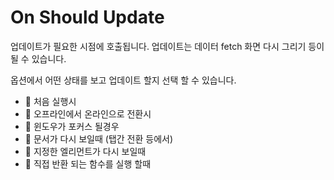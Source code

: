 
<Meta title="use/On Should Update"/>

# On Should Update

업데이트가 필요한 시점에 호출됩니다. 업데이트는 데이터 fetch 화면 다시 그리기 등이 될 수 있습니다.

옵션에서 어떤 상태를 보고 업데이트 할지 선택 할 수 있습니다.

- 🎯 처음 실행시
- 🎯 오프라인에서 온라인으로 전환시
- 🎯 윈도우가 포커스 될경우
- 🎯 문서가 다시 보일때 (탭간 전환 등에서)
- 🎯 지정한 엘리먼트가 다시 보일때
- 🎯 직접 반환 되는 함수를 실행 할때

<Canvas>
  <Story story={Default}>
  </Story>
</Canvas>


